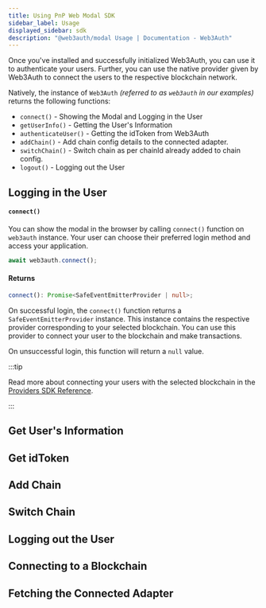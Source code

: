 ```yaml
---
title: Using PnP Web Modal SDK
sidebar_label: Usage
displayed_sidebar: sdk
description: "@web3auth/modal Usage | Documentation - Web3Auth"
---
```



Once you've installed and successfully initialized Web3Auth, you can use it to authenticate your users. Further, you can use the native provider given
by Web3Auth to connect the users to the respective blockchain network.

Natively, the instance of `Web3Auth` _(referred to as `web3auth` in our examples)_ returns the following functions:

- `connect()` - Showing the Modal and Logging in the User
- `getUserInfo()` - Getting the User's Information
- `authenticateUser()` - Getting the idToken from Web3Auth
- `addChain()` - Add chain config details to the connected adapter.
- `switchChain()` - Switch chain as per chainId already added to chain config.
- `logout()` - Logging out the User

## Logging in the User

#### `connect()`

You can show the modal in the browser by calling `connect()` function on `web3auth` instance. Your user can choose their preferred login method and
access your application.

```javascript
await web3auth.connect();
```

#### Returns

```ts
connect(): Promise<SafeEventEmitterProvider | null>;
```

On successful login, the `connect()` function returns a `SafeEventEmitterProvider` instance. This instance contains the respective provider
corresponding to your selected blockchain. You can use this provider to connect your user to the blockchain and make transactions.

On unsuccessful login, this function will return a `null` value.

:::tip

Read more about connecting your users with the selected blockchain in the [Providers SDK Reference](/sdk/helper-sdks/providers).

:::

## Get User's Information

<GetUserInfo />

## Get idToken

<GetIdTokenInfo />

## Add Chain

<AddChain />

## Switch Chain

<SwitchChain />

## Logging out the User

<LogOut />

## Connecting to a Blockchain

<ConnectBlockchain />

## Fetching the Connected Adapter

<ConnectedAdapterName />

